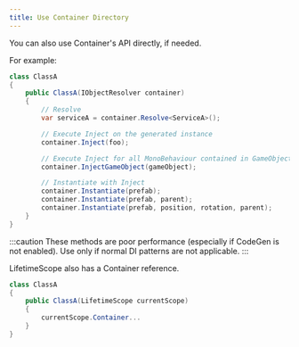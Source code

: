 ```yaml
---
title: Use Container Directory
---
```


You can also use Container's API directly, if needed.

For example:

```csharp
class ClassA
{
    public ClassA(IObjectResolver container)
    {
        // Resolve
        var serviceA = container.Resolve<ServiceA>();

        // Execute Inject on the generated instance
        container.Inject(foo);

        // Execute Inject for all MonoBehaviour contained in GameObject
        container.InjectGameObject(gameObject);

        // Instantiate with Inject
        container.Instantiate(prefab);
        container.Instantiate(prefab, parent);
        container.Instantiate(prefab, position, rotation, parent);
    }
}
```

:::caution
These methods are poor performance (especially if CodeGen is not enabled). Use only if normal DI patterns are not applicable.
:::

LifetimeScope also has a Container reference.

```csharp
class ClassA
{
    public ClassA(LifetimeScope currentScope)
    {
        currentScope.Container...
    }
}
```

